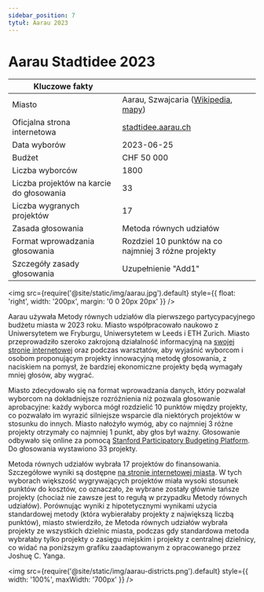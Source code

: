 ```yaml
---
sidebar_position: 7
tytuł: Aarau 2023
---
```


# Aarau Stadtidee 2023

| Kluczowe fakty | |
| --- | --- |
| Miasto | Aarau, Szwajcaria ([Wikipedia](https://en.wikipedia.org/wiki/Aarau), [mapy](https://www.google.com/maps/place/Aarau,+Switzerland/@47.3909296,7.9875661,12z)) |
| Oficjalna strona internetowa | [stadtidee.aarau.ch](https://www.stadtidee.aarau.ch/) |
| Data wyborów | 2023-06-25 |
| Budżet | CHF 50 000 |
| Liczba wyborców | 1800 |
| Liczba projektów na karcie do głosowania | 33 |
| Liczba wygranych projektów | 17 |
| Zasada głosowania | Metoda równych udziałów |
| Format wprowadzania głosowania | Rozdziel 10 punktów na co najmniej 3 różne projekty |
| Szczegóły zasady głosowania | Uzupełnienie "Add1" |

<img src={require('@site/static/img/aarau.jpg').default} style={{ float: 'right', width: '200px', margin: '0 0 20px 20px' }} />

Aarau używała Metody równych udziałów dla pierwszego partycypacyjnego budżetu miasta w 2023 roku. Miasto współpracowało naukowo z Uniwersytetem we Fryburgu, Uniwersytetem w Leeds i ETH Zurich. Miasto przeprowadziło szeroko zakrojoną działalność informacyjną na [swojej stronie internetowej](https://www.stadtidee.aarau.ch/abstimmungsphase.html/1937) oraz podczas warsztatów, aby wyjaśnić wyborcom i osobom proponującym projekty innowacyjną metodę głosowania, z naciskiem na pomysł, że bardziej ekonomiczne projekty będą wymagały mniej głosów, aby wygrać.

Miasto zdecydowało się na format wprowadzania danych, który pozwalał wyborcom na dokładniejsze rozróżnienia niż pozwala głosowanie aprobacyjne: każdy wyborca mógł rozdzielić 10 punktów między projekty, co pozwalało im wyrazić silniejsze wsparcie dla niektórych projektów w stosunku do innych. Miasto nałożyło wymóg, aby co najmniej 3 różne projekty otrzymały co najmniej 1 punkt, aby głos był ważny. Głosowanie odbywało się online za pomocą [Stanford Participatory Budgeting Platform](https://github.com/StanfordCDT/pb). Do głosowania wystawiono 33 projekty.

Metoda równych udziałów wybrała 17 projektów do finansowania. Szczegółowe wyniki są dostępne [na stronie internetowej miasta](https://www.stadtidee.aarau.ch/abstimmung.html/2114). W tych wyborach większość wygrywających projektów miała wysoki stosunek punktów do kosztów, co oznaczało, że wybrane zostały głównie tańsze projekty (chociaż nie zawsze jest to regułą w przypadku Metody równych udziałów). Porównując wyniki z hipotetycznymi wynikami użycia standardowej metody (która wybierałaby projekty z największą liczbą punktów), miasto stwierdziło, że Metoda równych udziałów wybrała projekty ze wszystkich dzielnic miasta, podczas gdy standardowa metoda wybrałaby tylko projekty o zasięgu miejskim i projekty z centralnej dzielnicy, co widać na poniższym grafiku zaadaptowanym z opracowanego przez Joshuę C. Yanga.

<img src={require('@site/static/img/aarau-districts.png').default} style={{ width: '100%', maxWidth: '700px' }} />